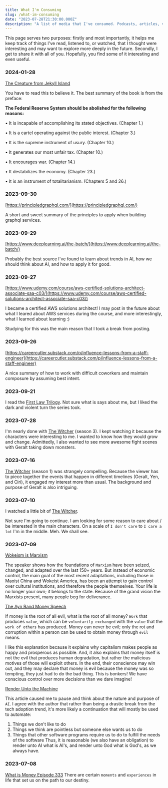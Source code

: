 ```yaml
---
title: What I'm Consuming
slug: /what-im-consuming
date: "2023-07-28T21:30:00.000Z"
description: "A list of media that I've consumed. Podcasts, articles, videos, tweets."
---
```


This page serves two purposes: firstly and most importantly, it helps me keep track of things I've read, 
listened to, or watched, that I thought were interesting and may want to explore more deeply in the future. 
Secondly, I get to share it with all of you. Hopefully, you find some of it interesting and even useful.

### 2024-01-28

[The Creature from Jekyll Island](https://www.amazon.com/Creature-Jekyll-Island-Federal-Reserve/dp/091298645X)

You have to read this to believe it. The best summary of the book is from the preface:

**The Federal Reserve System should be abolished for the following reasons:**

• It is incapable of accomplishing its stated objectives. (Chapter 1.)

• It is a cartel operating against the public interest. (Chapter 3.)

• It is the supreme instrument of usury. (Chapter 10.)

• It generates our most unfair tax. (Chapter 10.)

• It encourages war. (Chapter 14.)

• It destabilizes the economy. (Chapter 23.)

• It is an instrument of totalitarianism. (Chapters 5 and 26.)

### 2023-09-30

[https://principledgraphql.com/](https://principledgraphql.com/)

A short and sweet summary of the principles to apply when building graphql services.

### 2023-09-29

[https://www.deeplearning.ai/the-batch/](https://www.deeplearning.ai/the-batch/)

Probably the best source I've found to learn about trends in AI, how we should think about AI, and how to apply it for good.

### 2023-09-27

[https://www.udemy.com/course/aws-certified-solutions-architect-associate-saa-c03/](https://www.udemy.com/course/aws-certified-solutions-architect-associate-saa-c03/)

I became a certified AWS solutions architect! I may post in the future about what I leared about AWS services during the course, and
more interestingly, what I learned about learning :)

Studying for this was the main reason that I took a break from posting.

### 2023-09-26

[https://careercutler.substack.com/p/influence-lessons-from-a-staff-engineer](https://careercutler.substack.com/p/influence-lessons-from-a-staff-engineer)

A nice summary of how to work with difficult coworkers and maintain composure by assuming best intent.

### 2023-09-21

I read the [First Law Trilogy](https://www.goodreads.com/book/show/11706669-the-first-law-trilogy). Not sure what is says about me, but I liked the dark and violent turn the series took.

### 2023-07-28

I'm nearly done with [The Witcher](https://www.netflix.com/title/80189685) (season 3). I kept watching it because the characters were interesting to me. I wanted to know how they would grow and change. Admittedly, I also wanted to see more awesome fight scenes with Geralt taking down monsters.

### 2023-07-16

[The Witcher](https://www.netflix.com/title/80189685) (season 1) was strangely compelling. Because the viewer has to piece together the events that happen in different timelines (Geralt, Yen, and Ciri), it engaged my interest more than usual. The background and purpose of Geralt is also intriguing.

### 2023-07-10

I watched a little bit of [The Witcher](https://www.netflix.com/title/80189685).

Not sure I'm going to continue. I am looking for some reason to care about / be interested in the main characters. On a scale of `I don't care` to `I care a lot` I'm in the middle. Meh. We shall see.

### 2023-07-09

[Wokeism is Marxism](https://youtu.be/y6rk1mYiOAw)

The speaker shows how the foundations of `Marxism` have been seized, changed, and adapted over the last 150+ years. But instead of economic control, the main goal of the most recent adaptations, including those in Maoist China and Wokeist America, has been an attempt to gain control over cultural institutions, and therefore the people themselves. Your life is no longer your own; it belongs to the state. Because of the grand vision the Marxists present, many people beg for deliverance.

[The Ayn Rand Money Speech](https://www.capitalismmagazine.com/2002/08/franciscos-money-speech/)

If money is the root of all evil, what is the root of all money? `Work` that produces `value`, which can be `voluntarily exchanged` with the `value` that the `work of others` has produced. Money can never be evil; only the rot and corruption within a person can be used to obtain money through `evil` means.

I like this explanation because it explains why capitalism makes people as happy and prosperous as possible. And, it also explains that money itself is not the evil that produces human degradation, but rather the malicious motives of those will exploit others. In the end, their conscience may win out, and they may declare that money is evil because the money was so tempting, they just had to do the bad thing. This is bonkers! We have conscious control over more decisions than we dare imagine!

[Render Unto the Machine](https://theconvivialsociety.substack.com/p/render-unto-the-machine)

This article caused me to pause and think about the nature and purpose of `AI`. I agree with the author that rather than being a drastic break from the tech adoption trend, it's more likely a continuation that will mostly be used to automate:

1. Things we don't like to do
1. Things we think are pointless but someone else wants us to do
1. Things that other software programs require us to do to fulfill the needs of the software
Thus, it is reasonable (we also have an obligation) to render unto AI what is AI's, and render unto God what is God's, as we always have.

### 2023-07-08

[What is Money Episode 333](https://whatismoneypodcast.com/episodes/serendipity-wokeism-and-bitcoin-with-robert-breedlove-wim333)
There are certain `moments` and `experiences` in life that set us on the path to our destiny.

